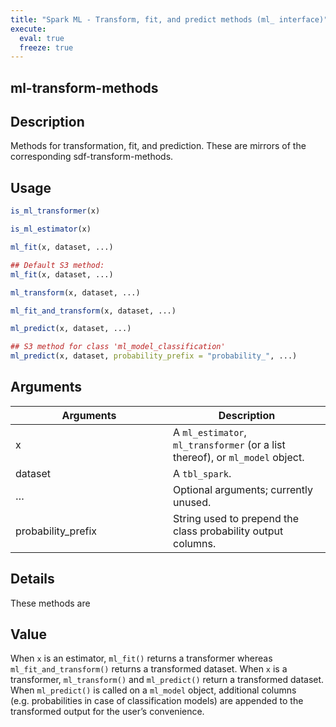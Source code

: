 ```yaml
---
title: "Spark ML - Transform, fit, and predict methods (ml_ interface)"
execute:
  eval: true
  freeze: true
---
```


## ml-transform-methods

## Description
Methods for transformation, fit, and prediction. These are mirrors of the corresponding sdf-transform-methods.


## Usage
```r
is_ml_transformer(x)

is_ml_estimator(x)

ml_fit(x, dataset, ...)

## Default S3 method:
ml_fit(x, dataset, ...)

ml_transform(x, dataset, ...)

ml_fit_and_transform(x, dataset, ...)

ml_predict(x, dataset, ...)

## S3 method for class 'ml_model_classification'
ml_predict(x, dataset, probability_prefix = "probability_", ...)
```

## Arguments
|Arguments|Description|
|---|---|
| x | A `ml_estimator`, `ml_transformer` (or a list thereof), or `ml_model` object. |
| dataset | A `tbl_spark`. |
| ... | Optional arguments; currently unused. |
| probability_prefix | String used to prepend the class probability output columns. |

## Details
These methods are

## Value
When `x` is an estimator, `ml_fit()` returns a transformer whereas `ml_fit_and_transform()` returns a transformed dataset. When `x` is a transformer, `ml_transform()` and `ml_predict()` return a transformed dataset. When `ml_predict()` is called on a `ml_model` object, additional columns (e.g. probabilities in case of classification models) are appended to the transformed output for the user's convenience.







